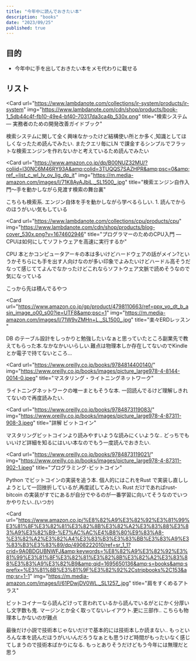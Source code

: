 ```yaml
---
title: "今年中に読んでおきたい本"
description: "books"
date: "2023/09/25"
published: true 
---
```



## 目的
* 今年中に手を出しておきたい本をメモ代わりに載せる

## リスト

<Card 
  url="https://www.lambdanote.com/collections/ir-system/products/ir-system" 
  img="https://www.lambdanote.com/cdn/shop/products/book-1_5db44c4f-fb10-49e4-bf40-70317da3ca4b_530x.png" 
  title="検索システム ― 実務者のための開発改善ガイドブック"
>
検索システムに関して全く興味なかったけど結構使い所とか多く,知識としてほしくなったため読んでみたい. またクエリ毎にLN で課金するシンプルでフラットな検索エンジンを作れないかと考えているため読んでみたい
</Card>

<Card 
  url="https://www.amazon.co.jp/dp/B00NUZ32MU/?coliid=I30NC6M46RY93A&amp;colid=3TUQQS7SAZHPR&amp;psc=0&amp;ref_=list_c_wl_lv_ov_lig_dp_it" 
  img="https://m.media-amazon.com/images/I/71K8AyAJbiL._SL1500_.jpg" 
  title="検索エンジン自作入門～手を動かしながら見渡す検索の舞台裏"
>
こちらも検索系. エンジン自体を手を動かしながら学べるらしい. 1. 読んでからのほうがいい気もしている
</Card>

<Card 
  url="https://www.lambdanote.com/collections/cpu/products/cpu" 
  img="https://www.lambdanote.com/cdn/shop/products/blog-cover_530x.png?v=1674602946" 
  title="プログラマーのためのCPU入門 ― CPUは如何にしてソフトウェアを高速に実行するか"
>
CPU 本とかコンピュータアーキの本は多いけどハードウェアの話がメイン?というかそちらにも手を出す人向けなのが多い印象でよみたいけどハードル高そうだなって感じててよんでなかったけどこれならソフトウェア文脈で読めそうなので気になっている
</Card>


こっから先は積んでるやつ

<Card 
  url="https://www.amazon.co.jp/gp/product/4798110663/ref=ppx_yo_dt_b_asin_image_o00_s00?ie=UTF8&amp;psc=1" 
  img="https://m.media-amazon.com/images/I/71W9vZMHn+L._SL1500_.jpg" 
  title="楽々ERDレッスン "
>
DB のテーブル設計をしっかりと勉強したいなぁと思っていたところ副業先で教えてもらった本.なかなかいいらしい.難点は物理本しか存在してないのでKindle とか電子で持てないところ...
</Card>

<Card 
  url="https://www.oreilly.co.jp/books/9784814400140/" 
  img="https://www.oreilly.co.jp/books/images/picture_large978-4-8144-0014-0.jpeg" 
  title="マスタリング・ライトニングネットワーク"
>
ライトニングネットワークの唯一まともそうな本. 一回読んでるけど理解しきれてないので再度読みたい.
</Card>


<Card 
  url="https://www.oreilly.co.jp/books/9784873119083/" 
  img="https://www.oreilly.co.jp/books/images/picture_large978-4-87311-908-3.jpeg" 
  title="詳解 ビットコイン"
>
マスタリングビットコインより読みやすいような読みにくいような.. どっちでもいいけど詳細を知るにはいい本なのでもう一度読んでおきたい.
</Card>

<Card 
  url="https://www.oreilly.co.jp/books/9784873119021/" 
  img="https://www.oreilly.co.jp/books/images/picture_large978-4-87311-902-1.jpeg" 
  title="プログラミング･ビットコイン"
>
Python でビットコインの実装を追う本. 個人的にはこれをRust で実装し直ししようとして一回挫折しているが,再度試してみたい. Rust だけであればrust-bitcoin の実装がすでにあるが自分でやるのが一番学習に向いてそうなのでいつかやりたい..(いつか)
</Card>

<Card 
  url="https://www.amazon.co.jp/%E8%82%A9%E3%82%92%E3%81%99%E3%81%8F%E3%82%81%E3%82%8B%E3%82%A2%E3%83%88%E3%83%A9%E3%82%B9-%E7%AC%AC%E4%B8%80%E9%83%A8-%E3%82%A2%E3%82%A4%E3%83%B3%E3%83%BB%E3%83%A9%E3%83%B3%E3%83%89/dp/4908222010/ref=sr_1_1?crid=9A0BDGUBNWFJ&amp;keywords=%E8%82%A9%E3%82%92%E3%81%99%E3%81%8F%E3%82%81%E3%82%8B%E3%82%A2%E3%83%88%E3%83%A9%E3%82%B9&amp;qid=1695650136&amp;s=books&amp;sprefix=%E3%81%8B%E3%81%9F%E3%82%92%2Cstripbooks%2C153&amp;sr=1-1" 
  img="https://m.media-amazon.com/images/I/61PDwjDV0WL._SL1257_.jpg" 
  title="肩をすくめるアトラス"
>
ビットコイナーなら読んどけって言われているから読んでいるがとにかく分厚いし文字数も鬼. マージンとか全く取ってないレイアウト.更に三部作.. こちらも物理本しかないのが難点
</Card>

最後だけ小説で技術本じゃないだけで基本的には技術本しか読まない.. もっといろんな本を読んだほうがいいんだろうなぁとも思うけど時間がもったいなく感じてしまうので技術本ばかりになる. もっとありそうだけどもう今年には無理だと思う

